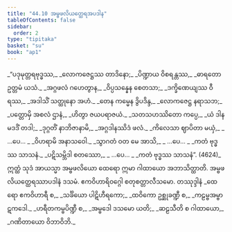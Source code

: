 ```yaml
---
title: "44.10 အမ္ဗဖလိယတ္ထေရအပဒါန"
tableOfContents: false
sidebar:
  order: 2
type: "tipitaka"
basket: "su"
book: "ap1"
---
```



<DynamicBreadcrumb />

<Division number="81" book="ap1">

<Paragraph number="5762" type="verses" book="ap1">
_“ပဒုမုတ္တရဗုဒ္ဓဿ,_  
_လောကဇေဋ္ဌဿ တာဒိနော;_  
_ပိဏ္ဍာယ ဝိစရန္တဿ,_  
_ဓာရတော ဥတ္တမံ ယသံ._  

</Paragraph>

</Division>
<Division number="82" book="ap1">

<Paragraph number="5763" type="verses" book="ap1">
_အဂ္ဂဖလံ ဂဟေတွာန,_  
_ဝိပ္ပသန္နေန စေတသာ;_  
_ဒက္ခိဏေယျဿ ဝီရဿ,_  
_အဒါသိံ သတ္ထုနော အဟံ._  

</Paragraph>

</Division>
<Division number="83" book="ap1">

<Paragraph number="5764" type="verses" book="ap1">
_တေန ကမ္မေန ဒွိပဒိန္ဒ,_  
_လောကဇေဋ္ဌ နရာသဘ;_  
_ပတ္တောမှိ အစလံ ဌာနံ,_  
_ဟိတွာ ဇယပရာဇယံ._  

</Paragraph>

</Division>
<Division number="84" book="ap1">

<Paragraph number="5765" type="verses" book="ap1">
_သတသဟဿိတော ကပ္ပေ,_  
_ယံ ဒါနမဒဒိံ တဒါ;_  
_ဒုဂ္ဂတိံ နာဘိဇာနာမိ,_  
_အဂ္ဂဒါနဿိဒံ ဖလံ._  

</Paragraph>

</Division>
<Division number="85" book="ap1">

<Paragraph number="5766" type="verses" book="ap1">
_ကိလေသာ ဈာပိတာ မယှံ,_  
_ …ပေ… _  
_ဝိဟရာမိ အနာသဝေါ._  

</Paragraph>

</Division>
<Division number="86" book="ap1">

<Paragraph number="5767" type="verses" book="ap1">
_သွာဂတံ ဝတ မေ အာသိ,_  
_ …ပေ… _  
_ကတံ ဗုဒ္ဓဿ သာသနံ._  

</Paragraph>

</Division>
<Division number="87" book="ap1">

<Paragraph number="5768" type="verses" book="ap1">
_ပဋိသမ္ဘိဒါ စတဿော,_  
_ …ပေ… _  
_ကတံ ဗုဒ္ဓဿ သာသနံ”. (4624)_  

</Paragraph>

<Paragraph number="5769" book="ap1">
ဣတ္ထံ သုဒံ အာယသ္မာ အမ္ဗဖလိယော ထေရော ဣမာ ဂါထာယော အဘာသိတ္ထာတိ.

</Paragraph>
</Division>

<Paragraph number="5770" type="center" book="ap1">
အမ္ဗဖလိယတ္ထေရဿာပဒါနံ ဒသမံ.



</Paragraph>

<Paragraph number="5771" type="center" book="ap1">
ဧကဝိဟာရိဝဂ္ဂေါ စတုစတ္တာလီသမော.



</Paragraph>

<Paragraph number="5772" type="center" book="ap1">
တဿုဒ္ဒါနံ


</Paragraph>

<Paragraph number="5773" type="verses" book="ap1">
_ထေရော ဧကဝိဟာရီ စ,_  
_သင်္ခိယော ပါဋိဟီရကော;_  
_ထဝိကော ဥစ္ဆုခဏ္ဍီ စ,_  
_ကဠမ္ဗအမ္ဗာဋကဒေါ._  

</Paragraph>

<Paragraph number="5774" type="verses" book="ap1">
_ဟရီတကမ္ဗပိဏ္ဍီ စ,_  
_အမ္ဗဒေါ ဒသမော ယတိ;_  
_ဆဠသီတိ စ ဂါထာယော,_  
_ဂဏိတာယော ဝိဘာဝိဘိ._
</Paragraph>